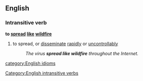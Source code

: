 ==English==
===Intransitive verb===
'''to [[spread]] [[like]] [[wildfire]]'''
#to spread, or [[disseminate]] [[rapidly]] or [[uncontrollably]]
#:''The virus '''spread like wildfire''' throughout the Internet.''
[[Category:English intransitive verbs]]
[[category:English idioms]]